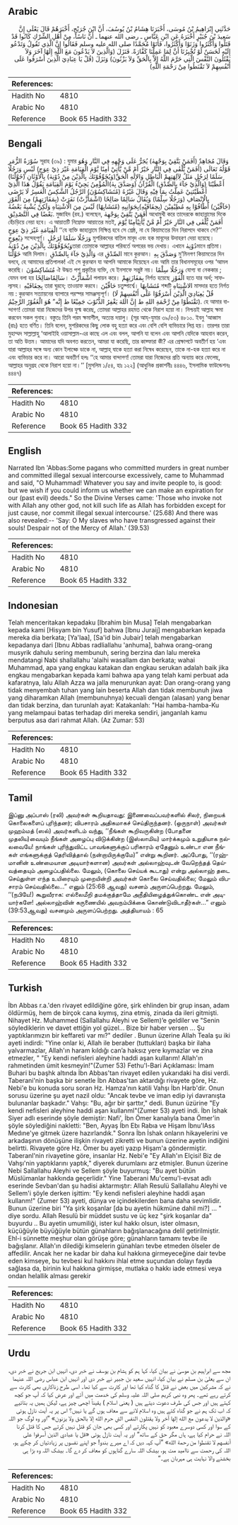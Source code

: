 ## Arabic


<div dir="rtl" lang="ar" style={{fontSize:'larger',backgroundColor:'#f8f9fa',padding:20}}>
حَدَّثَنِي إِبْرَاهِيمُ بْنُ مُوسَى، أَخْبَرَنَا هِشَامُ بْنُ يُوسُفَ، أَنَّ ابْنَ جُرَيْجٍ، أَخْبَرَهُمْ قَالَ يَعْلَى إِنَّ سَعِيدَ بْنَ جُبَيْرٍ أَخْبَرَهُ عَنِ ابْنِ عَبَّاسٍ ـ رضى الله عنهما ـ أَنَّ نَاسًا، مِنْ أَهْلِ الشِّرْكِ كَانُوا قَدْ قَتَلُوا وَأَكْثَرُوا وَزَنَوْا وَأَكْثَرُوا، فَأَتَوْا مُحَمَّدًا صلى الله عليه وسلم فَقَالُوا إِنَّ الَّذِي تَقُولُ وَتَدْعُو إِلَيْهِ لَحَسَنٌ لَوْ تُخْبِرُنَا أَنَّ لِمَا عَمِلْنَا كَفَّارَةً‏.‏ فَنَزَلَ ‏(‏وَالَّذِينَ لاَ يَدْعُونَ مَعَ اللَّهِ إِلَهًا آخَرَ وَلاَ يَقْتُلُونَ النَّفْسَ الَّتِي حَرَّمَ اللَّهُ إِلاَّ بِالْحَقِّ وَلاَ يَزْنُونَ‏)‏ وَنَزَلَ ‏(‏قُلْ يَا عِبَادِيَ الَّذِينَ أَسْرَفُوا عَلَى أَنْفُسِهِمْ لاَ تَقْنَطُوا مِنْ رَحْمَةِ اللَّهِ‏)‏
</div>
<div style={{backgroundColor:'#f8f9fa',padding:20, marginBottom: 10}}><table> <thead> <tr> <th>References:</th> <th></th> </tr> </thead> <tbody><tr><td>Hadith No</td><td>4810</td></tr><tr><td>Arabic No</td><td>4810</td></tr><tr><td>Reference</td><td>Book 65 Hadith 332</td></tr></tbody></table></div>

## Bengali


<div dir="ltr" lang="bn" style={{fontSize:'larger',backgroundColor:'#f8f9fa',padding:20}}>
سُوْرَةُ الزُّمَرِ সূরাহ (৩৯) : যুমার وَقَالَ مُجَاهِدٌ (أَفَمَنْ يَتَّقِيْ بِوَجْهِهٰ) يُجَرُّ عَلَى وَجْهِهِ فِي النَّارِ وَهُوَ قَوْلُهُ تَعَالَى (أَفَمَنْ يُّلْقٰى فِي النَّارِ خَيْرٌ أَمْ مَّنْ يَّأْتِيْ اٰمِنًا يَّوْمَ الْقِيَامَةِ غَيْرَ ذِيْ عِوَجٍ) لَبْسٍ وَرَجُلًا سَلَمًا لِرَجُلٍ مَثَلٌ لِآلِهَتِهِمْ الْبَاطِلِ وَالإِلَهِ الْحَقِّ(وَيُخَوِّفُوْنَكَ بِالَّذِيْنَ مِنْ دُوْنِهٰ) بِالأَوْثَانِ (خَوَّلْنَا) أَعْطَيْنَا (وَالَّذِيْ جَآءَ بِالصِّدْقِ) الْقُرْآنُ (وَصَدَّقَ بِهٰ)الْمُؤْمِنُ يَجِيْءُ يَوْمَ الْقِيَامَةِ يَقُوْلُ هَذَا الَّذِيْ أَعْطَيْتَنِيْ عَمِلْتُ بِمَا فِيْهِ وَقَالَ غَيْرُهُ (مُتَشَاكِسُوْنَ) الرَّجُلُ الشَّكِسُ الْعَسِرُ لَا يَرْضَى بِالْإِنْصَافِ (وَرَجُلًا سِلْمًا) وَيُقَالُ سَالِمًا صَالِحًا (اشْمَأَزَّتْ) نَفَرَتْ (بِمَفَازَتِهِمْ) مِنَ الْفَوْزِ (حَآفِّيْنَ) أَطَافُوْا بِهِ مُطِيْفِيْنَ (بِحِفَافَيْهِ)بِجَوَانِبِهِ (مُتَشَابِهًا) لَيْسَ مِنَ الْاشْتِبَاهِ وَلَكِنْ يُشْبِهُ بَعْضُهُ بَعْضًا فِي التَّصْدِيْقِ. মুজাহিদ (রহ.) বলেছেন, أَفَمَنْ يَتَّقِيْ بِوَجْهِهٰ অধোমুখী করে তাদেরকে জাহান্নামের দিকে হেঁচড়িয়ে নেয়া হবে। এ আয়াতটি নিম্নোক্ত আয়াতের মতই, أَفَمَنْ يُّلْقٰى فِي النَّارِ خَيْرٌ أَمْ مَّنْ يَّأْتِيْاٰمِنًا يَّوْمَ الْقِيَامَةِ غَيْرَ ذِيْ عِوَجٍ ‘‘যে ব্যক্তি জাহান্নামে নিক্ষিপ্ত হবে সে শ্রেষ্ঠ, না যে কিয়ামতের দিন নিরাপদে থাকবে সে?’’ ذِيْعِوَجٍ সন্দেহপূর্ণ। وَرَجُلًا سَلَمًا لِرَجُلٍ মুশরিকদের বাতিল মাবূদ এবং হক মাবূদের উদাহরণ দেয়া হয়েছে। وَيُخَوِّفُوْنَكَ بِالَّذِيْنَ مِنْ دُوْنِهٰতারা তোমাকে আল্লাহর পরিবর্তে অপরের ভয় দেখায়। এখানে دُوْنِهٰমানে প্রতিমা। خَوَّلْنَا আমি দিলাম। وَالَّذِيْ جَآءَ بِالصِّدْقِ এর الصِّدْقِ মানে কুরআন। وَصَدَّقَ بِهِ মু’মিনগণ কিয়ামতের দিন বলবে, হে আমাদের প্রতিপালক! এই সে কুরআন যা আপনি আমাকে দিয়েছেন এবং আমি তার বিধানসমূহের ওপর ‘আমল করেছি। مُتَشَاكِسُوْنَ ঐ উদ্ধত পশু প্রকৃতির ব্যক্তি, যে ইনসাফে সন্তুষ্ট নয়। وَرَجُلًا سِلْمًا যোগ্য বা নেককার ; যেমন বলা হয় سَالِمًاصَالِحًا। اشْمَأَزَّتْ পলায়ন করে। بِمَفَازَتِهِمْ নির্গত হয়েছে الْفَوْزِ হতে যার অর্থ; সাফল্যসহ। بِحِفَافَيْهِ তারা ঘুরবে; তাওয়াফ করবে। حَافِّيْنَ চতুষ্পার্শ্বে। مُتَشَابِهًا শব্দটি الاشْتِبَاهِ মাসদার হতে নির্গত নয় : কুরআন সত্যায়নের ব্যাপারে পরস্পর সামঞ্জস্যপূর্ণ। (قُلْ يٰعِبَادِيَ الَّذِيْنَ أَسْرَفُوْا عَلٰٓى أَنْفُسِهِمْ لَا تَقْنَطُوْا مِنْ رَّحْمَةِ اللهِ ط إِنَّ اللهَ يَغْفِرُ الذُّنُوْبَ جَمِيْعًا ط إِنَّه” هُوَ الْغَفُوْرُ الرَّحِيْمُ). হে আমার বান্দাগণ! তোমরা যারা নিজেদের উপর যুল্ম করেছ, তোমরা আল্লাহর রহমত থেকে নিরাশ হয়ো না। নিশ্চয়ই আল্লাহ ক্ষমা করবেন সকল গুনাহ। বস্তুতঃ তিনি পরম ক্ষমাশীল, অত্যন্ত দয়ালু। (সূর আয্-যুমার ৩৯/৫৩) ৪৮১০. ইবনু ‘আব্বাস (রাঃ) হতে বর্ণিত। তিনি বলেন, মুশরিকদের কিছু লোক বহু হত্যা করে এবং বেশি বেশি ব্যভিচারে লিপ্ত হয়। তারপর তারা মুহাম্মদ সাল্লাল্লাহু ‘আলাইহি ওয়াসাল্লাম-এর কাছে এল এবং বলল, আপনি যা বলেন এবং আপনি যেদিকে আহবান করেন, তা অতি উত্তম। আমাদের যদি অবগত করতেন, আমরা যা করেছি, তার কাফ্ফারা কী? এর প্রেক্ষাপটে অবতীর্ণ হয় ‘এবং যারা আল্লাহর সঙ্গে অন্য কোন ইলাহ্কে ডাকে না, আল্লাহ্ যাকে হত্যা করা নিষেধ করেছেন, তাকে না-হক হত্যা করে না এবং ব্যভিচার করে না। আরো অবতীর্ণ হলঃ ‘‘হে আমার বান্দাগণ! তোমরা যারা নিজেদের প্রতি অন্যায় করে ফেলেছ, আল্লাহর অনুগ্রহ থেকে নিরাশ হয়ো না।’’ [মুসলিম ১/৫৪, হাঃ ১২২] (আধুনিক প্রকাশনীঃ ৪৪৪৬, ইসলামিক ফাউন্ডেশনঃ ৪৪৪৭)
</div>
<div style={{backgroundColor:'#f8f9fa',padding:20, marginBottom: 10}}><table> <thead> <tr> <th>References:</th> <th></th> </tr> </thead> <tbody><tr><td>Hadith No</td><td>4810</td></tr><tr><td>Arabic No</td><td>4810</td></tr><tr><td>Reference</td><td>Book 65 Hadith 332</td></tr></tbody></table></div>

## English


<div dir="ltr" lang="en" style={{fontSize:'larger',backgroundColor:'#f8f9fa',padding:20}}>
Narrated Ibn 'Abbas:Some pagans who committed murders in great number and committed illegal sexual intercourse excessively, came to Muhammad and said, "O Muhammad! Whatever you say and invite people to, is good: but we wish if you could inform us whether we can make an expiration for our (past evil) deeds." So the Divine Verses came: 'Those who invoke not with Allah any other god, not kill such life as Allah has forbidden except for just cause, nor commit illegal sexual intercourse.' (25.68) And there was also revealed:-- 'Say: O My slaves who have transgressed against their souls! Despair not of the Mercy of Allah.' (39.53)
</div>
<div style={{backgroundColor:'#f8f9fa',padding:20, marginBottom: 10}}><table> <thead> <tr> <th>References:</th> <th></th> </tr> </thead> <tbody><tr><td>Hadith No</td><td>4810</td></tr><tr><td>Arabic No</td><td>4810</td></tr><tr><td>Reference</td><td>Book 65 Hadith 332</td></tr></tbody></table></div>

## Indonesian


<div dir="ltr" lang="id" style={{fontSize:'larger',backgroundColor:'#f8f9fa',padding:20}}>
Telah menceritakan kepadaku [Ibrahim bin Musa] Telah mengabarkan kepada kami [Hisyam bin Yusuf] bahwa [Ibnu Juraij] mengabarkan kepada mereka dia berkata; [Ya'laa], [Sa'id bin Jubair] telah mengabarkan kepadanya dari [Ibnu Abbas radliallahu 'anhuma], bahwa orang-orang musyrik dahulu sering membunuh, sering berzina dan lalu mereka mendatangi Nabi shallallahu 'alaihi wasallam dan berkata; wahai Muhammad, apa yang engkau katakan dan engkau serukan adalah baik jika engkau mengabarkan kepada kami bahwa apa yang telah kami perbuat ada kafaratnya, lalu Allah Azza wa jalla menurunkan ayat: Dan orang-orang yang tidak menyembah tuhan yang lain beserta Allah dan tidak membunuh jiwa yang diharamkan Allah (membunuhnya) kecuali dengan (alasan) yang benar dan tidak berzina, dan turunlah ayat: Katakanlah: "Hai hamba-hamba-Ku yang melampaui batas terhadap diri mereka sendiri, janganlah kamu berputus asa dari rahmat Allah. (Az Zumar: 53)
</div>
<div style={{backgroundColor:'#f8f9fa',padding:20, marginBottom: 10}}><table> <thead> <tr> <th>References:</th> <th></th> </tr> </thead> <tbody><tr><td>Hadith No</td><td>4810</td></tr><tr><td>Arabic No</td><td>4810</td></tr><tr><td>Reference</td><td>Book 65 Hadith 332</td></tr></tbody></table></div>

## Tamil


<div dir="ltr" lang="ta" style={{fontSize:'larger',backgroundColor:'#f8f9fa',padding:20}}>
இப்னு அப்பாஸ் (ரலி) அவர்கள் கூறியதாவது: இணைவைப்பவர்களில் சிலர், நிறையக் கொலைகளைப் புரிந்தனர்; விபசாரம் அதிகமாகச் செய்திருந்தனர். (ஒருநாள்) அவர்கள் முஹம்மத் (ஸல்) அவர்களிடம் வந்து, ‘‘நீங்கள் கூறிவருகின்ற (போதனை முதலிய)வையும் நீங்கள் அழைப்பு விடுக்கின்ற (இஸ்லாமிய) மார்க்கமும் உறுதியாக நல்லவையே! நாங்கள் புரிந்துவிட்ட பாவங்களுக்குப் பரிகாரம் ஏதேனும் உண்டா என நீங்கள் எங்களுக்குத் தெரிவித்தால் (நன்றாயிருக்குமே)” என்று கூறினர். அப்போது, ‘‘(ரஹ்மானின் உண்மையான அடியார்களான) அவர்கள் அல்லாஹ்வுடன் வேறெந்தத் தெய்வத்தையும் அழைப்பதில்லை. மேலும், (கொலை செய்யக் கூடாது) என்று அல்லாஹ் தடை செய்துள்ள எந்த உயிரையும் முறையின்றி அவர்கள் கொலை செய்வதில்லை; மேலும் விபசாரம் செய்வதில்லை...” எனும் (25:68 ஆவது) வசனம் அருளப்பெற்றது. மேலும், ‘‘(நபியே!) கூறுவீராக: எல்லைமீறி தமக்குத்தாமே அநீதியிழைத்துக்கொண்ட என் அடியார்களே! அல்லாஹ்வின் கருணையில் அவநம்பிக்கை கொண்டுவிடாதீர்கள்...” எனும் (39:53ஆவது) வசனமும் அருளப்பெற்றது. அத்தியாயம் : 65
</div>
<div style={{backgroundColor:'#f8f9fa',padding:20, marginBottom: 10}}><table> <thead> <tr> <th>References:</th> <th></th> </tr> </thead> <tbody><tr><td>Hadith No</td><td>4810</td></tr><tr><td>Arabic No</td><td>4810</td></tr><tr><td>Reference</td><td>Book 65 Hadith 332</td></tr></tbody></table></div>

## Turkish


<div dir="ltr" lang="tr" style={{fontSize:'larger',backgroundColor:'#f8f9fa',padding:20}}>
İbn Abbas r.a.'den rivayet edildiğine göre, şirk ehlinden bir grup insan, adam öldürmüş, hem de birçok cana kıymış, zina etmiş, zinada da ileri gitmişti. Nihayet Hz. Muhammed (Sallallahu Aleyhi ve Sellem)’e geldiler ve "Senin söylediklerin ve davet ettiğin yol güzel... Bize bir haber versen ... Şu yaptıklarımızın bir keffareti var mı?" dediler . Bunun üzerine Allah Teala şu iki ayeti indirdi: "Yine onlar ki, Allah ile beraber (tuttukları) başka bir ilaha yalvarmazlar, Allah'ın haram kıldığı can’a haksız yere kıymazlar ve zina etmezler, " "Ey kendi nefisleri aleyhine haddi aşan kullarım! Allah'ın rahmetinden ümit kesmeyin!"(Zumer 53) Fethu'l-Bari Açıklaması: İmam Buhari bu başhk altında İbn Abbas'tan rivayet edilen yukarıdaki ha disi verdi. Taberani'nin başka bir senetle İbn Abbas'tan aktardığı rivayete göre, Hz. Nebi'e bu konuda soru soran Hz. Hamza'nın katili Vahşı İbn Harb'dir. Onun sorusu üzerine şu ayet nazil oldu: "Ancak tevbe ve iman edip iyi davranışta bulunanlar başkadır." Vahşı: "Bu, ağır bir şarttır," dedi. Bunun üzürine "Ey kendi nefisleri aleyhine haddi aşan kullanml"(Zumer 53) ayeti indi. İbn İshak Siyer adlı eserinde şöyle demiştir: Nafi', İbn Ömer kanalıyla bana Ömer'in şöyle söylediğini nakletti: "Ben, Ayyaş İbn Ebı Rabıa ve Hişam İbnu'lAss Medıne'ye gitmek üzere hazırlandık." Sonra İbn İshak onların hikayelerini ve arkadaşının dönüşüne ilişkin rivayeti zikretti ve bunun üzerine ayetin indiğini belirtti. Rivayete göre Hz. Ömer bu ayeti yazıp Hişam'a göndermiştir. Taberanl'nin rivayetine göre, insanlar Hz. Nebi'e "Ey Allah'ın Elçisi! Biz de Vahşı'nin yaptıklarını yaptık," diyerek durumlaını arz etmişler. Bunun üzerine Nebi Sallallahu Aleyhi ve Sellem şöyle buyurmuş: "Bu ayet bütün Müslümanlar hakkında geçerlidir." Yine Taberani Mu'cemu'l-evsat adlı eserinde Sevban'dan şu hadisi aktarmıştır: Allah Resulü Sallallahu Aleyhi ve Sellem'i şöyle derken işittim: "Ey kendi nefisleri aleyhine haddi aşan kullanm!" (Zumer 53) ayeti, dünya ve içindekilerden bana daha sevimlidir. Bunun üzerine biri "Ya şirk koşanlar [da bu ayetin hükmüne dahil mi?] ... " diye sordu. Allah Resulü bir müddet sustu ve üç kez "şirk koşanlar da" buyurdu .. Bu ayetin umumiliği, ister kul hakkı olsun, ister olmasın, küçüğüyle büyüğüyle bütün günahların bağışlanacağına delil getirilmiştir. Ehl-i sünnette meşhur olan görüşe göre; günahların tamamı tevbe ile bağışlanır. Allah'ın dilediği kimselerin günahları tevbe etmeden ölseler de affedilir. Ancak her ne kadar bir daha kul hakkına girmeyeceğine dair tevbe eden kimseye, bu tevbesi kul hakkını ihlal etme suçundan dolayı fayda sağlasa da, birinin kul hakkına girmişse, mutlaka o hakkı iade etmesi veya ondan helallik alması gerekir
</div>
<div style={{backgroundColor:'#f8f9fa',padding:20, marginBottom: 10}}><table> <thead> <tr> <th>References:</th> <th></th> </tr> </thead> <tbody><tr><td>Hadith No</td><td>4810</td></tr><tr><td>Arabic No</td><td>4810</td></tr><tr><td>Reference</td><td>Book 65 Hadith 332</td></tr></tbody></table></div>

## Urdu


<div dir="rtl" lang="ur" style={{fontSize:'larger',backgroundColor:'#f8f9fa',padding:20}}>
مجھ سے ابراہیم بن موسیٰ نے بیان کیا، کہا ہم کو ہشام بن یوسف نے خبر دی، انہیں ابن جریج نے خبر دی، ان سے یعلیٰ بن مسلم نے بیان کیا، انہیں سعید بن جبیر نے خبر دی اور انہیں ابن عباس رضی اللہ عنہما نے کہ مشرکین میں بعض نے قتل کا گناہ کیا تھا اور کثرت سے کیا تھا۔ اسی طرح زناکاری بھی کثرت سے کرتے رہے تھے۔ پھر وہ نبی کریم صلی اللہ علیہ وسلم کی خدمت میں آئے اور عرض کیا کہ آپ جو کچھ کہتے ہیں اور جس کی طرف دعوت دیتے ہیں ( یعنی اسلام ) یقیناً اچھی چیز ہے، لیکن ہمیں یہ بتائیے کہ اب تک ہم نے جو گناہ کئے ہیں وہ اسلام لانے سے معاف ہوں گے یا نہیں؟ اس پر یہ آیت نازل ہوئی «والذين لا يدعون مع الله إلها آخر ولا يقتلون النفس التي حرم الله إلا بالحق ولا يزنون‏» ”اور وہ لوگ جو اللہ کے سوا اور کسی دوسرے معبود کو نہیں پکارتے اور کسی بھی جان کو قتل نہیں کرتے جس کا قتل کرنا اللہ نے حرام کیا ہے، ہاں مگر حق کے ساتھ“ اور یہ آیت نازل ہوئی «قل يا عبادي الذين أسرفوا على أنفسهم لا تقنطوا من رحمة الله‏» ”آپ کہہ دیں کہ اے میرے بندو! جو اپنے نفسوں پر زیادتیاں کر چکے ہو، اللہ کی رحمت سے ناامید مت ہو، بیشک اللہ سارے گناہوں کو معاف کر دے گا۔ بیشک اللہ وہ بڑا ہی بخشنے والا نہایت ہی مہربان ہے۔“
</div>
<div style={{backgroundColor:'#f8f9fa',padding:20, marginBottom: 10}}><table> <thead> <tr> <th>References:</th> <th></th> </tr> </thead> <tbody><tr><td>Hadith No</td><td>4810</td></tr><tr><td>Arabic No</td><td>4810</td></tr><tr><td>Reference</td><td>Book 65 Hadith 332</td></tr></tbody></table></div>